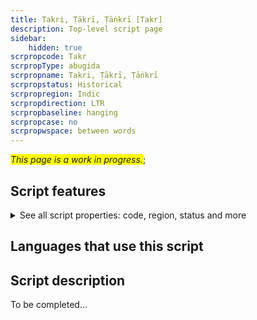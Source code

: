 ```yaml
---
title: Takri, Ṭākrī, Ṭāṅkrī [Takr]
description: Top-level script page
sidebar:
    hidden: true
scrpropcode: Takr
scrpropType: abugida
scrpropname: Takri, Ṭākrī, Ṭāṅkrī
scrpropstatus: Historical
scrpropregion: Indic
scrpropdirection: LTR
scrpropbaseline: hanging
scrpropcase: no
scrpropwspace: between words
---
```


<span style='background-color:yellow'>_This page is a work in progress._</span>;


## Script features

<details>
<summary> See all script properties: code, region, status and more</summary>
<ScriptInfo />
</details>

## Languages that use this script

<WsList script='Takr' wsMax='5' />

## Script description

To be completed...

